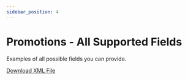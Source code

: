 ```yaml
---
sidebar_position: 4
---
```



# Promotions - All Supported Fields

Examples of all possible fields you can provide.

[Download XML File](pathname:///examples/promotion-sample.xml)
<SampleXmlFull />
